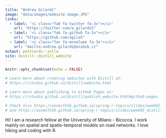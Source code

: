 ```yaml
---
title: "Andrea Gilardi"
image: "data/images/website-image.JPG"
links:
  - label: '<i class="fab fa-twitter fa-3x"></i>'
    url: "https://twitter.com/a_gilardi5"
  - label: '<i class="fab fa-github fa-3x"></i>'
    url: "https://github.com/agila5"
  - label: '<i class="far fa-envelope fa-3x"></i>'
    url: "mailto:andrea.gilardi@unimib.it"
output: postcards::jolla
site: distill::distill_website
---
```


```r
knitr::opts_chunk$set(echo = FALSE)

# Learn more about creating websites with Distill at:
# https://rstudio.github.io/distill/website.html

# Learn more about publishing to GitHub Pages at:
# https://rstudio.github.io/distill/publish_website.html#github-pages

# Check also https://aosmith16.github.io/spring-r-topics/slides/week02_distill_websites.html#1
# and https://aosmith16.github.io/spring-r-topics/slides/week03_distill_articles_deploy.html#1
```

Hi! 
I am a research fellow at the University of Milano - Bicocca. 
I work mainly on spatial and spatio-temporal models on road networks. 
I love hiking and coding with R. 
